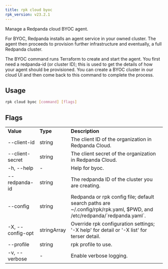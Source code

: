 ```yaml
---
title: rpk cloud byoc
rpk_version: v23.2.1
---
```


<head>
  <meta name="title" content="rpk cloud byoc| Redpanda Docs" />
  <meta name="description" content="rpk cloud byoc" />
  <link rel="canonical" href="https://docs.redpanda.com/docs/reference/rpk/rpk-cloud/rpk-cloud-byoc/" />
</head>

Manage a Redpanda cloud BYOC agent.

For BYOC, Redpanda installs an agent service in your owned cluster. The agent
then proceeds to provision further infrastructure and eventually, a full
Redpanda cluster.

The BYOC command runs Terraform to create and start the agent. You first need
a redpanda-id (or cluster ID); this is used to get the details of how your
agent should be provisioned. You can create a BYOC cluster in our cloud UI
and then come back to this command to complete the process.

## Usage

```bash
rpk cloud byoc [command] [flags]
```

## Flags

<table>
  <tbody>
    <tr>
      <td>
        <strong>Value</strong>
      </td>
      <td>
        <strong>Type</strong>
      </td>
      <td>
        <strong>Description</strong>
      </td>
    </tr>
    <tr>
      <td>--client-id</td>
      <td>string</td>
      <td>The client ID of the organization in Redpanda Cloud.</td>
    </tr>
    <tr>
      <td>--client-secret</td>
      <td>string</td>
      <td>The client secret of the organization in Redpanda Cloud.</td>
    </tr>
    <tr>
      <td>-h, --help</td>
      <td>-</td>
      <td>Help for byoc.</td>
    </tr>
    <tr>
      <td>--redpanda-id</td>
      <td>string</td>
      <td>The redpanda ID of the cluster you are creating.</td>
    </tr>
    <tr>
      <td>--config</td>
      <td>string</td>
      <td>
        Redpanda or rpk config file; default search paths are
        ~/.config/rpk/rpk.yaml, $PWD, and /etc/redpanda/`redpanda.yaml`.
      </td>
    </tr>
    <tr>
      <td>-X, --config-opt</td>
      <td>stringArray</td>
      <td>
        Override rpk configuration settings; '-X help' for detail or '-X list'
        for terser detail.
      </td>
    </tr>
    <tr>
      <td>--profile</td>
      <td>string</td>
      <td>rpk profile to use.</td>
    </tr>
    <tr>
      <td>-v, --verbose</td>
      <td>-</td>
      <td>Enable verbose logging.</td>
    </tr>
  </tbody>
</table>
